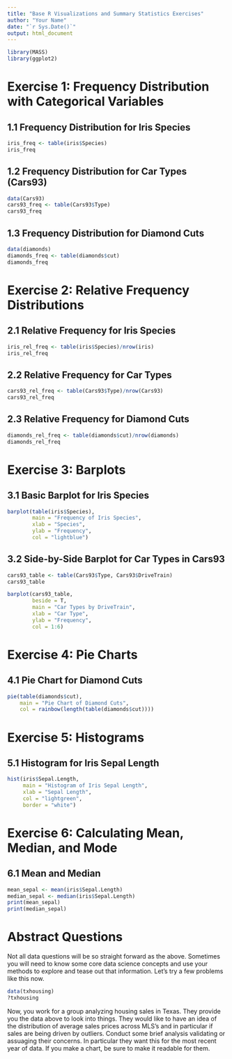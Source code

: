 ```yaml
---
title: "Base R Visualizations and Summary Statistics Exercises"
author: "Your Name"
date: "`r Sys.Date()`"
output: html_document
---
```


```r
library(MASS)
library(ggplot2)
```

# Exercise 1: Frequency Distribution with Categorical Variables

## 1.1 Frequency Distribution for Iris Species

```r
iris_freq <- table(iris$Species)
iris_freq
```

## 1.2 Frequency Distribution for Car Types (Cars93)

```r
data(Cars93)
cars93_freq <- table(Cars93$Type)
cars93_freq
```

## 1.3 Frequency Distribution for Diamond Cuts

```r
data(diamonds)
diamonds_freq <- table(diamonds$cut)
diamonds_freq
```

# Exercise 2: Relative Frequency Distributions

## 2.1 Relative Frequency for Iris Species

```r
iris_rel_freq <- table(iris$Species)/nrow(iris)
iris_rel_freq
```

## 2.2 Relative Frequency for Car Types

```r
cars93_rel_freq <- table(Cars93$Type)/nrow(Cars93)
cars93_rel_freq
```

## 2.3 Relative Frequency for Diamond Cuts

```r
diamonds_rel_freq <- table(diamonds$cut)/nrow(diamonds)
diamonds_rel_freq
```

# Exercise 3: Barplots

## 3.1 Basic Barplot for Iris Species

```r
barplot(table(iris$Species), 
        main = "Frequency of Iris Species", 
        xlab = "Species", 
        ylab = "Frequency", 
        col = "lightblue")
```

## 3.2 Side-by-Side Barplot for Car Types in Cars93

```r
cars93_table <- table(Cars93$Type, Cars93$DriveTrain)
cars93_table

barplot(cars93_table, 
        beside = T, 
        main = "Car Types by DriveTrain", 
        xlab = "Car Type", 
        ylab = "Frequency", 
        col = 1:6)

```

# Exercise 4: Pie Charts

## 4.1 Pie Chart for Diamond Cuts

```r
pie(table(diamonds$cut), 
    main = "Pie Chart of Diamond Cuts", 
    col = rainbow(length(table(diamonds$cut))))
```

# Exercise 5: Histograms

## 5.1 Histogram for Iris Sepal Length

```r
hist(iris$Sepal.Length, 
     main = "Histogram of Iris Sepal Length", 
     xlab = "Sepal Length", 
     col = "lightgreen", 
     border = "white")
```

# Exercise 6: Calculating Mean, Median, and Mode

## 6.1 Mean and Median

```r
mean_sepal <- mean(iris$Sepal.Length)
median_sepal <- median(iris$Sepal.Length)
print(mean_sepal)
print(median_sepal)
```
# Abstract Questions

Not all data questions will be so straight forward as the above. Sometimes you will need to know some core data science concepts and use your methods to explore and tease out that information. Let's try a few problems like this now.
```r
data(txhousing)
?txhousing
```

Now, you work for a group analyzing housing sales in Texas. They provide you the data above to look into things. They would like to have an idea of the distribution of average sales prices across MLS's and in particular if sales are being driven by outliers. Conduct some brief analysis validating or assuaging their concerns. In particular they want this for the most recent year of data. If you make a chart, be sure to make it readable for them.
```r

```

